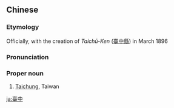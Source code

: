 {{also|台中}}
==Chinese==
{{zh-forms|s=台中|t2=台中}}

===Etymology===
Officially, with the creation of ''Taichū-Ken'' ([[臺中縣]]) in March 1896

===Pronunciation===
{{zh-pron
|m=Táizhōng
|c=toi4 zung1
|h=pfs=Thòi-chûng
|mn=Tâi-tiong
|cat=pn
}}

===Proper noun===
{{zh-proper noun}}

# [[Taichung]], Taiwan

[[ja:臺中]]